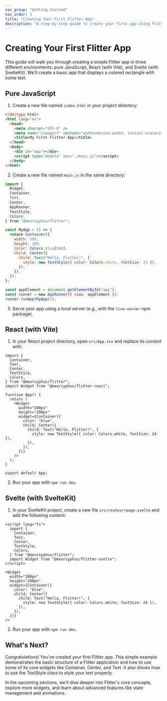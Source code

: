 ```yaml
---
nav_group: "Getting Started"
nav_order: 3
title: "Creating Your First Flitter App"
description: "A step-by-step guide to create your first app using Flitter in different JavaScript environments"
---
```


# Creating Your First Flitter App

This guide will walk you through creating a simple Flitter app in three different environments: pure JavaScript, React (with Vite), and Svelte (with SvelteKit). We'll create a basic app that displays a colored rectangle with some text.

## Pure JavaScript

1. Create a new file named `index.html` in your project directory:

```html
<!doctype html>
<html lang="en">
  <head>
    <meta charset="UTF-8" />
    <meta name="viewport" content="width=device-width, initial-scale=1.0" />
    <title>My First Flitter App</title>
  </head>
  <body>
    <div id="app"></div>
    <script type="module" src="./main.js"></script>
  </body>
</html>
```

2. Create a new file named `main.js` in the same directory:

```javascript
import {
  Widget,
  Container,
  Text,
  Center,
  AppRunner,
  TextStyle,
  Colors,
} from "@meursyphus/flitter";

const MyApp = () => {
  return Container({
    width: 300,
    height: 200,
    color: Colors.blue[500],
    child: Center({
      child: Text("Hello, Flitter!", {
        style: new TextStyle({ color: Colors.white, fontSize: 24 }),
      }),
    }),
  });
};

const appElement = document.getElementById("app");
const runner = new AppRunner({ view: appElement });
runner.runApp(MyApp());
```

3. Serve your app using a local server (e.g., with the `live-server` npm package).

## React (with Vite)

1. In your React project directory, open `src/App.tsx` and replace its content with:

```tsx
import {
  Container,
  Text,
  Center,
  TextStyle,
  Colors,
} from "@meursyphus/flitter";
import Widget from "@meursyphus/flitter-react";

function App() {
  return (
    <Widget
      width="300px"
      height="200px"
      widget={Container({
        color: "blue",
        child: Center({
          child: Text("Hello, Flitter!", {
            style: new TextStyle({ color: Colors.white, fontSize: 24 }),
          }),
        }),
      })}
    />
  );
}

export default App;
```

2. Run your app with `npm run dev`.

## Svelte (with SvelteKit)

1. In your SvelteKit project, create a new file `src/routes/+page.svelte` and add the following content:

```svelte
<script lang="ts">
  import {
    Container,
    Text,
    Center,
    TextStyle,
    Colors,
  } from "@meursyphus/flitter";
  import Widget from "@meursyphus/flitter-svelte";
</script>

<Widget
  width="300px"
  height="200px"
  widget={Container({
    color: "blue",
    child: Center({
      child: Text("Hello, Flitter!", {
        style: new TextStyle({ color: Colors.white, fontSize: 24 }),
      }),
    }),
  })}
/>
```

2. Run your app with `npm run dev`.

## What's Next?

Congratulations! You've created your first Flitter app. This simple example demonstrates the basic structure of a Flitter application and how to use some of its core widgets like Container, Center, and Text. It also shows how to use the TextStyle class to style your text properly.

In the upcoming sections, we'll dive deeper into Flitter's core concepts, explore more widgets, and learn about advanced features like state management and animations.
